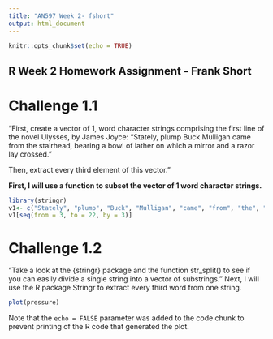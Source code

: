 ```yaml
---
title: "AN597 Week 2- fshort"
output: html_document
---
```


```r
knitr::opts_chunk$set(echo = TRUE)
```

## R Week 2 Homework Assignment - Frank Short

# Challenge 1.1
"First, create a vector of 1, word character strings comprising the first line of the novel Ulysses, by James Joyce: “Stately, plump Buck Mulligan came from the stairhead, bearing a bowl of lather on which a mirror and a razor lay crossed.”

Then, extract every third element of this vector."

**First, I will use a function to subset the vector of 1 word character strings.**


```r
library(stringr)
v1<- c("Stately", "plump", "Buck", "Mulligan", "came", "from", "the", "stairhead", "bearing", "a", "bowl", "of", "lather", "on", "which", "a", "mirror", "and", "a", "razor", "lay", "crossed")
v1[seq(from = 3, to = 22, by = 3)]

```

# Challenge 1.2
"Take a look at the {stringr} package and the function str_split() to see if you can easily divide a single string into a vector of substrings."
Next, I will use the R package Stringr to extract every third word from one string. 

```r
plot(pressure)
```

Note that the `echo = FALSE` parameter was added to the code chunk to prevent printing of the R code that generated the plot.
